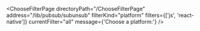 

<ChooseFilterPage
  directoryPath="/ChooseFilterPage"
  address="/lib/pubsub/subunsub"
  filterKind="platform"
  filters={['js', 'react-native']}
  currentFilter="all"
  message={'Choose a platform:'}
/>
